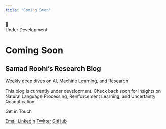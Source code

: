 ```yaml
---
title: "Coming Soon"
---
```


<div class="container">

<div class="emoji">🚀</div>

<div class="status-badge">Under Development</div>

# Coming Soon

## Samad Roohi's Research Blog

<div class="subtitle">Weekly deep dives on AI, Machine Learning, and Research</div>

<div class="description">
This blog is currently under development. Check back soon for insights on Natural Language Processing, Reinforcement Learning, and Uncertainty Quantification<span class="loading-dots"></span>
</div>

<div class="divider"></div>

<div class="contact-section">
<div class="contact-title">Get in Touch</div>

<div class="contact-links">
<a href="mailto:samad.roohi@gmail.com" class="contact-link">Email</a>
<a href="https://linkedin.com/in/samad-roohi-821a4b44" class="contact-link">LinkedIn</a>
<a href="https://twitter.com/samad_ro" class="contact-link">Twitter</a>
<a href="https://github.com/samadroohi" class="contact-link">GitHub</a>
</div>

</div>

</div>
